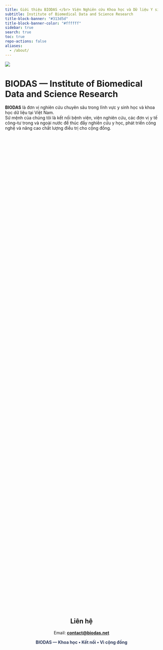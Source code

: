 ```yaml
---
title: Giới thiệu BIODAS </br> Viện Nghiên cứu Khoa học và Dữ liệu Y sinh
subtitle: Institute of Biomedical Data and Science Research
title-block-banner: "#313d5d"
title-block-banner-color: "#ffffff"
sidebar: true
search: true
toc: true
repo-actions: false
aliases: 
  - /about/
---
```


![](images/introduce.jpg){fig-align="center" class="img-cover"}



# BIODAS — Institute of Biomedical Data and Science Research

**BIODAS** là đơn vị nghiên cứu chuyên sâu trong lĩnh vực y sinh học và khoa học dữ liệu tại Việt Nam.  
Sứ mệnh của chúng tôi là kết nối bệnh viện, viện nghiên cứu, các đơn vị y tế công–tư trong và ngoài nước để thúc đẩy nghiên cứu y học, phát triển công nghệ và nâng cao chất lượng điều trị cho cộng đồng.


```{=html}
<style>
.section-introduce {
  display: flex;
  flex-wrap: wrap;
  justify-content: space-between;
  gap: 20px;
  margin: 40px auto;
  max-width: 1200px;
}

/* Box mặc định: PC/Laptop (5 box / 1 hàng) */
.section-introduce .service-box {
  flex: 1 1 calc(20% - 20px); /* 5 box chia đều */
  background: #f9f9f9;
  border-radius: 12px;
  padding: 20px;
  box-shadow: 0 4px 12px rgba(0,0,0,0.1);
  transition: transform 0.8s ease, box-shadow 0.3s ease, opacity 0.8s ease;
  position: relative;
  overflow: hidden;
  opacity: 0;                  
  transform: scale(0.9);
}

/* Tablet: 2 box / 1 hàng */
@media (max-width: 991px) {
  .section-introduce .service-box {
    flex: 1 1 calc(50% - 20px);
  }
}

/* Mobile: 1 box / 1 hàng */
@media (max-width: 768px) {
  .section-introduce .service-box {
    flex: 1 1 100%;
  }
}

/* Hiệu ứng fade-in xen kẽ */
.section-introduce .service-box.left {
  transform: translateX(-50px) scale(0.9);
}
.section-introduce .service-box.right {
  transform: translateX(50px) scale(0.9);
}

/* Khi hiện ra màn hình */
.section-introduce .service-box.visible {
  opacity: 1;
  transform: translateX(0) scale(1);
}

/* Thêm delay cho từng box */
.section-introduce .service-box.visible:nth-child(1) { transition-delay: 0.2s; }
.section-introduce .service-box.visible:nth-child(2) { transition-delay: 0.4s; }
.section-introduce .service-box.visible:nth-child(3) { transition-delay: 0.6s; }
.section-introduce .service-box.visible:nth-child(4) { transition-delay: 0.8s; }
.section-introduce .service-box.visible:nth-child(5) { transition-delay: 1s; }

/* Hover */
.section-introduce .service-box:hover {
  transform: scale(1.03) translateY(-6px);
  box-shadow: 0 8px 20px rgba(0,0,0,0.2), 0 0 12px rgba(49,61,93,0.3);
}

/* Title */
.section-introduce .service-box h2 {
  font-size: 20px;
  font-weight: bold;
  margin-bottom: 12px;
  text-align: center;
  background: linear-gradient(90deg, #313d5d, #4a5d9d);
  -webkit-background-clip: text;
  -webkit-text-fill-color: transparent;
}

/* Nội dung */
.section-introduce .service-box ul {
  list-style: disc;
  margin-left: 8px;
  line-height: 1.6;
}

.section-introduce .service-box li {
  margin-bottom: 8px;
  font-weight: normal;   
  opacity: 0;
  transform: translateY(5px);
  animation: fadeUp 0.6s ease forwards;
}

.section-introduce .service-box li:nth-child(1) { animation-delay: 0.2s; }
.section-introduce .service-box li:nth-child(2) { animation-delay: 0.4s; }
.section-introduce .service-box li:nth-child(3) { animation-delay: 0.6s; }
.section-introduce .service-box li:nth-child(4) { animation-delay: 0.8s; }

@keyframes fadeUp {
  from { opacity: 0; transform: translateY(10px); }
  to   { opacity: 1; transform: translateY(0); }
}

/* Highlight màu khác nhau cho từng box */
.section-introduce .service-box.tip { border-top: 6px solid #2a9d8f; }
.section-introduce .service-box.note { border-top: 6px solid #e76f51; }
.section-introduce .service-box.data { border-top: 6px solid #457b9d; }
.section-introduce .service-box.future { border-top: 6px solid #f4a261; }
.section-introduce .service-box.market { border-top: 6px solid #8e44ad; } /* tím */
</style>

<div class="section-introduce">
  <!-- Block 1 -->
  <div class="service-box tip left">
    <h2>Đào tạo & Nâng cao năng lực</h2>
    <ul>
      <li>Thu thập & phân tích dữ liệu y sinh: Excel, SPSS, R, trực quan hóa dữ liệu (data visualization).</li>
      <li>Phương pháp nghiên cứu lâm sàng: thiết kế nghiên cứu, quy trình nghiên cứu, viết bản thảo khoa học.</li>
      <li>Hội thảo/Webinar miễn phí về nghiên cứu y sinh & phân tích dữ liệu.</li>
      <li>Mentoring trực tiếp từ các chuyên gia trong nước và quốc tế.</li>
    </ul>
  </div>

  <!-- Block 2 -->
  <div class="service-box note right">
    <h2>Nghiên cứu khoa học</h2>
    <ul>
      <li>Hợp tác với bệnh viện, viện nghiên cứu, trường đại học trong các mảng: nghiên cứu lâm sàng, y tế công cộng, khảo sát cộng đồng.</li>
      <li>Thực hiện báo cáo nghiên cứu, công bố khoa học, và báo cáo nghiên cứu thị trường y tế.</li>
      <li>Đồng hành thu thập & xử lý dữ liệu thực địa, hỗ trợ tuyển chọn bệnh nhân theo kế hoạch nghiên cứu.</li>
    </ul>
  </div>

  <!-- Block 3 -->
  <div class="service-box data left">
    <h2>Ngân hàng y sinh & Dữ liệu y sinh</h2>
    <ul>
      <li>Xây dựng ngân hàng mẫu sinh học (biobank) gắn dữ liệu lâm sàng, bệnh học, thông tin lối sống và dữ liệu liên kết.</li>
      <li>Quy trình được phê duyệt bởi hội đồng đạo đức, tuân thủ tiêu chuẩn trong nước và quốc tế.</li>
    </ul>
  </div>

  <!-- Block 4 -->
  <div class="service-box future right">
    <h2>Định hướng phát triển</h2>
    <ul>
      <li>Khoa học • Kết nối • Vì cộng đồng</li>
      <li>Mở rộng hệ sinh thái học thuật – thực hành: kết hợp đào tạo, nghiên cứu và dữ liệu.</li>
      <li>Tăng cường hợp tác với các đơn vị công–tư trong và ngoài nước.</li>
      <li>Nâng cao năng lực nghiên cứu tại Việt Nam, góp phần khẳng định vị thế quốc gia trên bản đồ khoa học toàn cầu.</li>
    </ul>
  </div>

  <!-- Block 5 -->
  <div class="service-box market left">
    <h2>Nghiên cứu thị trường</h2>
    <ul>
      <li>Doanh nghiệp y tế và dược phẩm: đánh giá tiềm năng thị trường, xác định điểm mạnh, điểm yếu, khoảng trống, thách thức và cơ hội đầu tư.</li>
      <li>Bệnh viện và viện nghiên cứu: xây dựng kế hoạch phát triển dịch vụ và hợp tác nghiên cứu phù hợp với nhu cầu cộng đồng.</li>
      <li>Cơ quan quản lý: cung cấp bằng chứng khoa học phục vụ xây dựng chính sách và chiến lược y tế bền vững.</li>
    </ul>
  </div>
</div>

<script>
/* Script để add class "visible" khi scroll xuống */
document.addEventListener("DOMContentLoaded", function() {
  const boxes = document.querySelectorAll(".section-introduce .service-box");
  const revealOnScroll = () => {
    const triggerBottom = window.innerHeight * 0.9;
    boxes.forEach(box => {
      const boxTop = box.getBoundingClientRect().top;
      if (boxTop < triggerBottom) {
        box.classList.add("visible");
      }
    });
  };
  window.addEventListener("scroll", revealOnScroll);
  revealOnScroll(); // chạy ngay khi load
});
</script>

```
</br>



<div style="text-align:center;">
  <h2>Liên hệ</h2>

  <p>
    Email:
    <strong>
      <a href="mailto:contact@biodas.net">contact@biodas.net</a>
    </strong>
  </p>

  <p>
    <span style="color:#313d5d; font-weight:700;">
      BIODAS — Khoa học • Kết nối • Vì cộng đồng
    </span>
  </p>
</div>